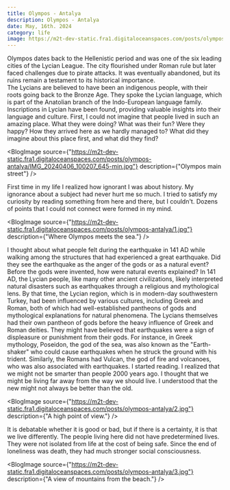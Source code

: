 ```yaml
---
title: Olympos - Antalya
description: Olympos - Antalya
date: May, 16th. 2024
category: life
image: https://m2t-dev-static.fra1.digitaloceanspaces.com/posts/olympos-antalya/pixel-art-lycians.png
---
```


<AIResponse>
  <Paragraph>
    Olympos dates back to the Hellenistic period and was one of the six leading cities of the Lycian League.
    The city flourished under Roman rule but later faced challenges due to pirate attacks.
    It was eventually abandoned, but its ruins remain a testament to its historical importance.
    <br />
    The Lycians are believed to have been an indigenous people, with their roots going back to the Bronze Age.
    They spoke the Lycian language, which is part of the Anatolian branch of the Indo-European language family.
    Inscriptions in Lycian have been found, providing valuable insights into their language and culture.
  </Paragraph>
</AIResponse>

<Paragraph>
First, I could not imagine that people lived in such an amazing place. What they were doing? What was their fun?
Were they happy? How they arrived here as we hardly managed to? What did they imagine about this place first, and what did they find?
</Paragraph>

<BlogImage source={"https://m2t-dev-static.fra1.digitaloceanspaces.com/posts/olympos-antalya/IMG_20240406_100207_645-min.jpg"} description={"Olympos main street"} />

<Paragraph>
First time in my life I realized how ignorant I was about history.
My ignorance about a subject had never hurt me so much.
I tried to satisfy my curiosity by reading something from here and there, but I couldn't. Dozens of points that I could not connect were formed in my mind.
</Paragraph>

<BlogImage source={"https://m2t-dev-static.fra1.digitaloceanspaces.com/posts/olympos-antalya/1.jpg"} description={"Where Olympos meets the sea."} />

<Paragraph>
I thought about what people felt during the earthquake in 141 AD while walking among the structures that had experienced a great earthquake.
Did they see the earthquake as the anger of the gods or as a natural event? Before the gods were invented, how were natural events explained?
</Paragraph>

<AIResponse>
  <Paragraph>
    In 141 AD, the Lycian people, like many other ancient civilizations, likely interpreted natural disasters such as earthquakes through a religious and mythological lens.
    By that time, the Lycian region, which is in modern-day southwestern Turkey, had been influenced by various cultures, including Greek and Roman, both of which had well-established pantheons of gods and mythological explanations for natural phenomena.
  </Paragraph>
  <Paragraph>
    The Lycians themselves had their own pantheon of gods before the heavy influence of Greek and Roman deities. They might have believed that earthquakes were a sign of displeasure or punishment from their gods.
    For instance, in Greek mythology, Poseidon, the god of the sea, was also known as the "Earth-shaker" who could cause earthquakes when he struck the ground with his trident. Similarly, the Romans had Vulcan, the god of fire and volcanoes, who was also associated with earthquakes.
  </Paragraph>
</AIResponse>

<Paragraph>
I started reading. I realized that we might not be smarter than people 2000 years ago.
I thought that we might be living far away from the way we should live. I understood that the new might not always be better than the old.
</Paragraph>

<BlogImage source={"https://m2t-dev-static.fra1.digitaloceanspaces.com/posts/olympos-antalya/2.jpg"} description={"A high point of view."} />

<Paragraph>
It is debatable whether it is good or bad, but if there is a certainty, it is that we live differently.
The people living here did not have predetermined lives. They were not isolated from life at the cost of being safe.
Since the end of loneliness was death, they had much stronger social consciousness.
</Paragraph>

<BlogImage source={"https://m2t-dev-static.fra1.digitaloceanspaces.com/posts/olympos-antalya/3.jpg"} description={"A view of mountains from the beach."} />